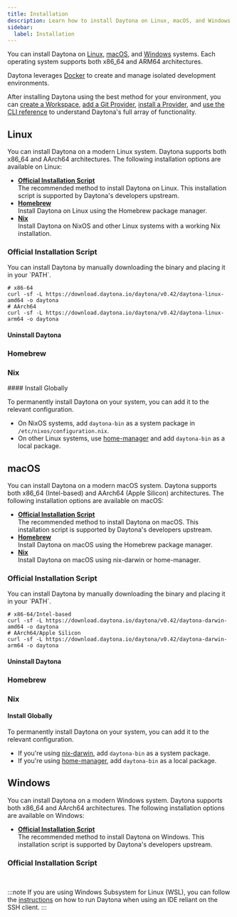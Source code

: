 ```yaml
---
title: Installation
description: Learn how to install Daytona on Linux, macOS, and Windows.
sidebar:
  label: Installation
---
```




You can install Daytona on [Linux](#linux), [macOS](#macos), and [Windows](#windows) systems.
Each operating system supports both x86_64 and ARM64 architectures.

Daytona leverages [Docker](https://docs.docker.com/engine/install/) to create and manage isolated development environments.

After installing Daytona using the best method for your environment, you can [create a Workspace](/docs/usage/workspaces#create-a-workspace), [add a Git Provider](/docs/configuration/git-providers#add-a-git-provider), [install a Provider](/docs/configuration/providers#install-a-provider), and [use the CLI reference](/docs/tools/cli) to understand Daytona's full array of functionality.

## Linux

You can install Daytona on a modern Linux system.
Daytona supports both x86_64 and AArch64 architectures.
The following installation options are available on Linux:

- **[Official Installation Script](#official-installation-script)**  
   The recommended method to install Daytona on Linux.
  This installation script is supported by Daytona's developers upstream.
- **[Homebrew](#homebrew)**  
   Install Daytona on Linux using the Homebrew package manager.
- **[Nix](#nix)**  
   Install Daytona on NixOS and other Linux systems with a working Nix installation.

### Official Installation Script

<ScriptUnix />

<Aside type="note">
You can install Daytona by manually downloading the binary and placing it in your `PATH`.

```shell
# x86-64
curl -sf -L https://download.daytona.io/daytona/v0.42/daytona-linux-amd64 -o daytona
# AArch64
curl -sf -L https://download.daytona.io/daytona/v0.42/daytona-linux-arm64 -o daytona
```

</Aside>

#### Uninstall Daytona

<UninstallUnix />

### Homebrew

<Homebrew />

### Nix

<Nix />
#### Install Globally

To permanently install Daytona on your system, you can add it to the relevant configuration.

- On NixOS systems, add `daytona-bin` as a system package in `/etc/nixos/configuration.nix`.
- On other Linux systems, use [home-manager](https://github.com/nix-community/home-manager) and add `daytona-bin` as a local package.

## macOS

You can install Daytona on a modern macOS system.
Daytona supports both x86_64 (Intel-based) and AArch64 (Apple Silicon) architectures.
The following installation options are available on macOS:

- **[Official Installation Script](#official-installation-script-1)**  
   The recommended method to install Daytona on macOS.
  This installation script is supported by Daytona's developers upstream.
- **[Homebrew](#homebrew-1)**  
   Install Daytona on macOS using the Homebrew package manager.
- **[Nix](#nix-1)**  
   Install Daytona on macOS using nix-darwin or home-manager.

### Official Installation Script

<ScriptUnix />

<Aside type="note">
You can install Daytona by manually downloading the binary and placing it in your `PATH`.

```shell
# x86-64/Intel-based
curl -sf -L https://download.daytona.io/daytona/v0.42/daytona-darwin-amd64 -o daytona
# AArch64/Apple Silicon
curl -sf -L https://download.daytona.io/daytona/v0.42/daytona-darwin-arm64 -o daytona
```

</Aside>

#### Uninstall Daytona

<UninstallMacOS />

### Homebrew

<Homebrew />

### Nix

<Nix />

#### Install Globally

To permanently install Daytona on your system, you can add it to the relevant configuration.

- If you're using [nix-darwin](https://github.com/LnL7/nix-darwin), add `daytona-bin` as a system package.
- If you're using [home-manager](https://github.com/nix-community/home-manager), add `daytona-bin` as a local package.

## Windows

You can install Daytona on a modern Windows system.
Daytona supports both x86_64 and AArch64 architectures.
The following installation options are available on Windows:

- **[Official Installation Script](#official-installation-script-2)**  
   The recommended method to install Daytona on Windows.
  This installation script is supported by Daytona's developers upstream.

### Official Installation Script

<ScriptPowerShell />

<br />

:::note
If you are using Windows Subsystem for Linux (WSL), you can follow the [instructions](https://github.com/daytonaio/daytona/issues/282) on how to run Daytona when using an IDE reliant on the SSH client.
:::
